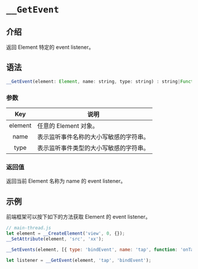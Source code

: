 # `__GetEvent`

## 介绍

返回 Element 特定的 event listener。

## 语法

```jsx
__GetEvent(element: Element, name: string, type: string) : string|Function|undefined;
```

### 参数

|   Key   | 说明                                   |
| :-----: | -------------------------------------- |
| element | 任意的 Element 对象。                  |
|  name   | 表示监听事件名称的大小写敏感的字符串。 |
|  type   | 表示监听事件类型的大小写敏感的字符串。 |

### 返回值

返回当前 Element 名称为 name 的 event listener。

## 示例

前端框架可以按下如下的方法获取 Element 的 event listener。

```jsx
// main-thread.js
let element = __CreateElement('view', 0, {});
__SetAttribute(element, 'src', 'xx');

__SetEvents(element, [{ type: 'bindEvent', name: 'tap', function: 'onTap' }]);

let listener = __GetEvent(element, 'tap', 'bindEvent');
```
